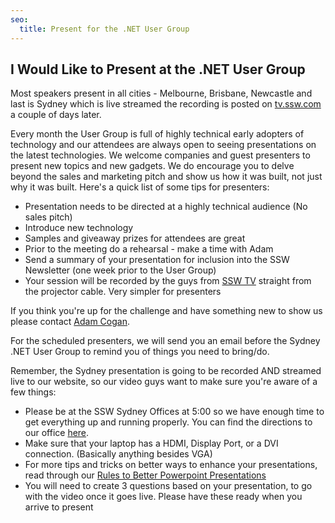 ```yaml
---
seo:
  title: Present for the .NET User Group
---
```


## I Would Like to Present at the .NET User Group
Most speakers present in all cities - Melbourne, Brisbane, Newcastle and last is Sydney which is live streamed the recording is posted on [tv.ssw.com](https://tv.ssw.com/) a couple of days later.

Every month the User Group is full of highly technical early adopters of technology and our attendees are always open to seeing presentations on the latest technologies. We welcome companies and guest presenters to present new topics and new gadgets. We do encourage you to delve beyond the sales and marketing pitch and show us how it was built, not just why it was built. Here's a quick list of some tips for presenters:

* Presentation needs to be directed at a highly technical audience (No sales pitch)
* Introduce new technology
* Samples and giveaway prizes for attendees are great
* Prior to the meeting do a rehearsal - make a time with Adam
* Send a summary of your presentation for inclusion into the SSW Newsletter (one week prior to the User Group)
* Your session will be recorded by the guys from [SSW TV](https://tv.ssw.com/) straight from the projector cable. Very simpler for presenters

If you think you're up for the challenge and have something new to show us please contact [Adam Cogan](mailto:info@ssw.com.au?subject=I%20Want%20To%20Present%20At%20The%20Sydney%20User%20Group).

For the scheduled presenters, we will send you an email before the Sydney .NET User Group to remind you of things you need to bring/do.

Remember, the Sydney presentation is going to be recorded AND streamed live to our website, so our video guys want to make sure you're aware of a few things:

* Please be at the SSW Sydney Offices at 5:00 so we have enough time to get everything up and running properly. You can find the directions to our office [here](https://www.ssw.com.au/offices/sydney).
* Make sure that your laptop has a HDMI, Display Port, or a DVI connection. (Basically anything besides VGA)
* For more tips and tricks on better ways to enhance your presentations, read through our [Rules to Better Powerpoint Presentations](https://rules.ssw.com.au/rules-to-better-powerpoint-presentations)
* You will need to create 3 questions based on your presentation, to go with the video once it goes live. Please have these ready when you arrive to present

